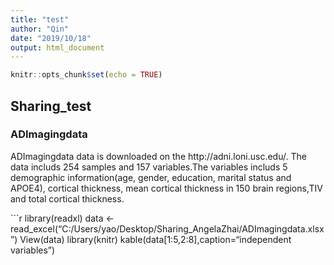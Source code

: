 ```yaml
---
title: "test"
author: "Qin"
date: "2019/10/18"
output: html_document
---
```


```r
knitr::opts_chunk$set(echo = TRUE)
```

## Sharing_test

### ADImagingdata
  ADImagingdata data is downloaded on the http://adni.loni.usc.edu/. The data includs 254 samples and 157 variables.The variables includs 5 demographic information(age, gender, education, marital status and APOE4), cortical thickness, mean cortical thickness in 150 brain regions,TIV and total cortical thickness.
  
```r
library(readxl)
data <- read_excel("C:/Users/yao/Desktop/Sharing_AngelaZhai/ADImagingdata.xlsx")
View(data)
library(knitr)
kable(data[1:5,2:8],caption="independent variables")